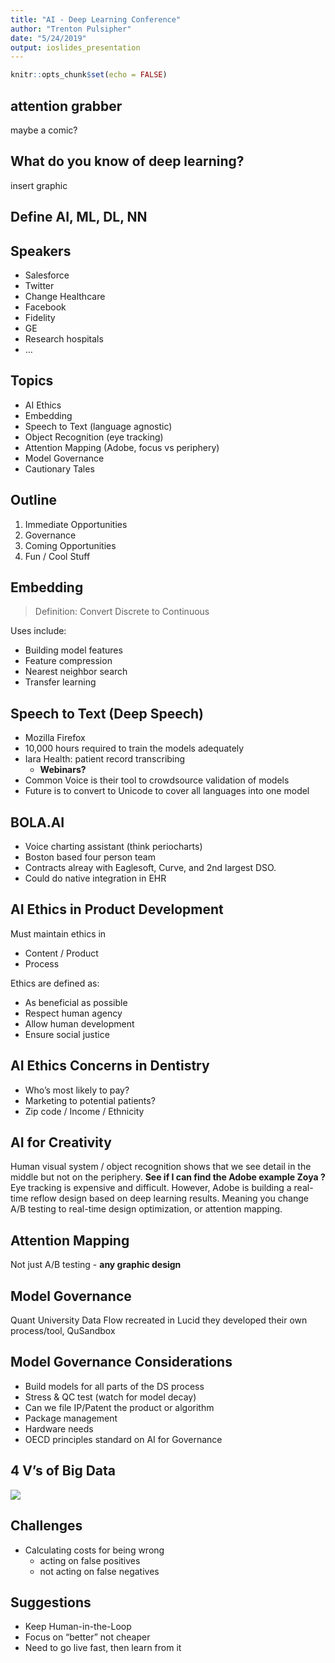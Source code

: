```yaml
---
title: "AI - Deep Learning Conference"
author: "Trenton Pulsipher"
date: "5/24/2019"
output: ioslides_presentation
---
```


```r
knitr::opts_chunk$set(echo = FALSE)
```

## attention grabber

maybe a comic?

## What do you know of deep learning?

insert graphic


## Define AI, ML, DL, NN



## Speakers

- Salesforce
- Twitter
- Change Healthcare
- Facebook
- Fidelity
- GE
- Research hospitals
- ...


## Topics

- AI Ethics
- Embedding
- Speech to Text (language agnostic)
- Object Recognition (eye tracking)
- Attention Mapping (Adobe, focus vs periphery)
- Model Governance
- Cautionary Tales


## Outline

1. Immediate Opportunities
2. Governance
3. Coming Opportunities
4. Fun / Cool Stuff



## Embedding

> Definition: Convert Discrete to Continuous

Uses include:

- Building model features
- Feature compression
- Nearest neighbor search
- Transfer learning


## Speech to Text (Deep Speech)

- Mozilla Firefox
- 10,000 hours required to train the models adequately
- Iara Health: patient record transcribing
    + **Webinars?**
- Common Voice is their tool to crowdsource validation of models
- Future is to convert to Unicode to cover all languages into one model

## BOLA.AI

- Voice charting assistant (think periocharts)
- Boston based four person team
- Contracts alreay with Eaglesoft, Curve, and 2nd largest DSO.
- Could do native integration in EHR


## AI Ethics in Product Development

Must maintain ethics in

- Content / Product
- Process

Ethics are defined as:

- As beneficial as possible
- Respect human agency
- Allow human development
- Ensure social justice


## AI Ethics Concerns in Dentistry

- Who's most likely to pay?
- Marketing to potential patients?
- Zip code / Income / Ethnicity


## AI for Creativity

Human visual system / object recognition shows that we see detail in the middle but not on the periphery.
**See if I can find the Adobe example Zoya ?**
Eye tracking is expensive and difficult. However, Adobe is building a real-time reflow design based on deep learning results. Meaning you change A/B testing to real-time design optimization, or attention mapping.

## Attention Mapping

Not just A/B testing - **any graphic design**


## Model Governance

Quant University Data Flow recreated in Lucid
they developed their own process/tool, QuSandbox


## Model Governance Considerations

- Build models for all parts of the DS process
- Stress & QC test (watch for model decay)
- Can we file IP/Patent the product or algorithm
- Package management
- Hardware needs
- OECD principles standard on AI for Governance

## 4 V's of Big Data

![](4-Vs-of-big-data.jpg)


## Challenges

- Calculating costs for being wrong
    + acting on false positives
    + not acting on false negatives



## Suggestions

- Keep Human-in-the-Loop
- Focus on "better" not cheaper
- Need to go live fast, then learn from it
